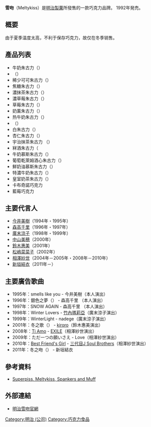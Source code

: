 {{multiple issues|
{{no footnotes|time=2015-05-18T06:09:06+00:00}}
{{refimprove|time=2015-05-18T06:09:06+00:00}}
}}
{{noteTA
|T=zh-hans:雪吻巧克力;zh-hk:雪吻朱古力;zh-tw:雪吻巧克力;
|1=zh-hans:巧克力;zh-hk:朱古力;zh-tw:巧克力;
}}

'''雪吻'''（Meltykiss）是[[明治製菓|明治製菓]]所發售的一款巧克力品牌。 1992年発売。

==概要==
由于夏季温度太高，不利于保存巧克力，故仅在冬季销售。

==產品列表==
* 牛奶朱古力（{{lang|ja|メルティーキッス クリーミーショコラ}}）
* （{{lang|ja|メルティーキッス 3つのカカオ}}）
* 稀少可可朱古力（{{lang|ja|メルティーキッス 希少なカカオ}}）
* 焦糖朱古力（{{lang|ja|メルティーキッス とろけるキャラメルショコラ}}）
* 濃抹茶朱古力（{{lang|ja|メルティーキッス 濃抹茶}}）
* 濃草莓朱古力（{{lang|ja|メルティーキッス 濃いちご}}）
* 草莓朱古力（{{lang|ja|メルティーキッス フルーティー濃いちご}}）
* 奶薰朱古力（{{lang|ja|メルティーキッス 薫るミルク}}）
* 热牛奶朱古力（{{lang|ja|メルティーキッス 焦がしミルク}}）
* （{{lang|ja|メルティーキッス フランボワ－ズ}}）
* 白朱古力（{{lang|ja|メルティーキッス スリムキッス とろけるホワイト}}）
* 杏仁朱古力（{{lang|ja|メルティーキッス アーモンドキャラメリゼ}}）
* 宇治抹茶朱古力 （{{lang|ja|メルティーキッス あじわい宇治抹茶}}）
* 冧酒朱古力（{{lang|ja|メルティーキッス ダークラム}}
* 牛奶慕斯朱古力（{{lang|ja|メルティーキッス クリーミーショコラ}}）
* 葡萄乾萊姆酒心朱古力（{{lang|ja|メルティーキッス くちどけラム＆レーズン}}）
* 鮮奶油慕斯朱古力（{{lang|ja|メルティーキッス ホイップス }}）
* 特濃牛奶朱古力（{{lang|ja|メルティーキッス エクストラミルク}}）
* 皇室奶茶朱古力（{{lang|ja|メルティーキッス ロイヤルミルクティー}}）
* 卡布奇諾巧克力
* 藍莓巧克力

== 主要代言人 ==
*[[今井美樹|今井美樹]]（1994年・1995年）
*[[森高千里|森高千里]]（1996年・1997年）
*[[廣末涼子|廣末涼子]]（1998年・1999年）
*[[中山美穂|中山美穂]]（2000年）
*[[鈴木惠美|鈴木惠美]]（2001年）
*[[松嶋菜菜子|松嶋菜菜子]]（2002年）
*[[相澤紗世|相澤紗世]]（2004年－2005年・2008年－2010年）
*[[新垣結衣|新垣結衣]]（2011年－）

== 主要廣告歌曲 ==
*1995年：smells like you - 今井美樹（本人演出）
*1996年：銀色之夢（{{lang|ja|銀色の夢}}） - 森高千里 （本人演出）
*1997年：SNOW AGAIN - 森高千里 （本人演出）
*1998年：Winter Lovers - [[竹內瑪莉亞|竹內瑪莉亞]]（廣末涼子演出）
*1999年：WinterLight - nadege（廣末涼子演出）
*2001年：冬之歌（{{lang|ja|冬のうた}}） - [[kiroro|kiroro]]（鈴木惠美演出）
*2008年：[[The_Birthday_～我愛你～|Ti Amo]] - [[EXILE|EXILE]]（相澤紗世演出）
*2009年：ただ一つの願いさえ - Love（相澤紗世演出）
*2010年：[[Best_Friend's_Girl|Best Friend's Girl]] - [[三代目J_Soul_Brothers|三代目J Soul Brothers]]（相澤紗世演出）
*2011年：冬之吻（{{lang|ja|冬のKiss}}） - 新垣結衣

==參考資料==
*[https://books.google.com.tw/books?id=TS-fBAAAQBAJ&pg=PT28&dq=Meltykiss&hl=zh-TW&sa=X&ei=seExVai9HoKOmwWL4IDgCQ&ved=0CCYQ6AEwAA#v=onepage&q=Meltykiss&f=false Superpiss, Meltykiss, Spankers and Muff]

==外部連結==
*[http://www.meiji.co.jp/sweets/chocolate/meltykiss/ 明治雪吻官網]

[[Category:明治_(公司)|Category:明治 (公司)]]
[[Category:巧克力食品|Category:巧克力食品]]